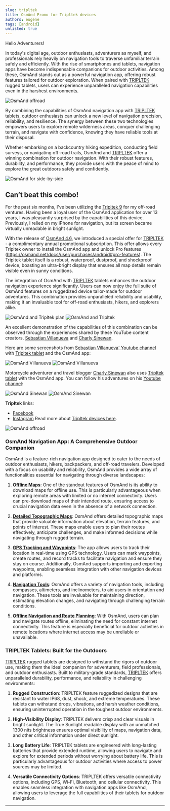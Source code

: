 ```yaml
---
slug: tripltek
title: OsmAnd Promo for Tripltek devices
authors: eugene
tags: [android]
unlisted: true
---
```



Hello Adventurers!

In today's digital age, outdoor enthusiasts, adventurers as myself, and professionals rely heavily on navigation tools to traverse unfamiliar terrain safely and efficiently. With the rise of smartphones and tablets, navigation apps have become indispensable companions for outdoor activities. Among these, OsmAnd stands out as a powerful navigation app, offering robust features tailored for outdoor exploration. When paired with [TRIPLTEK](https://www.tripltek.com/) rugged tablets, users can experience unparalleled navigation capabilities even in the harshest environments.

![OsmAnd offroad](./img/kit-logo.png)


<!--truncate-->

By combining the capabilities of OsmAnd navigation app with [TRIPLTEK](https://www.tripltek.com/) tablets, outdoor enthusiasts can unlock a new level of navigation precision, reliability, and resilience. The synergy between these two technologies empowers users to explore remote wilderness areas, conquer challenging terrain, and navigate with confidence, knowing they have reliable tools at their disposal.

Whether embarking on a backcountry hiking expedition, conducting field surveys, or navigating off-road trails, OsmAnd and [TRIPLTEK](https://www.tripltek.com/)  offer a winning combination for outdoor navigation. With their robust features, durability, and performance, they provide users with the peace of mind to explore the great outdoors safely and confidently.

![OsmAnd for side-by-side](./img/kit-ride.png)


## Can’t beat this combo!

For the past six months, I've been utilizing the  [Tripltek 9](https://www.tripltek.com/tripltek9) for my off-road ventures. Having been a loyal user of the OsmAnd application for over 13 years, I was pleasantly surprised by the capabilities of this device. Previously, I relied on my iPhone for navigation, but its screen became virtually unreadable in bright sunlight.

With the release of  [OsmAnd 4.6](https://osmand.net/blog/osmand-android-4-6-released), we introduced a special offer for [TRIPLTEK](https://www.tripltek.com/) - a complimentary annual promotional subscription. This offer allows every Tripltek owner to install the OsmAnd app and unlock Pro features (https://osmand.net/docs/user/purchases/android#pro-features). The Tripltek tablet itself is a robust, waterproof, dustproof, and shockproof device, boasting an ultra-bright display that ensures all map details remain visible even in sunny conditions. 

The integration of OsmAnd with [TRIPLTEK](https://www.tripltek.com/) tablets enhances the outdoor navigation experience significantly. Users can now enjoy the full suite of OsmAnd features on a ruggedized device tailor-made for outdoor adventures. This combination provides unparalleled reliability and usability, making it an invaluable tool for off-road enthusiasts, hikers, and explorers alike.


![OsmAnd and Tripltek plan](./img/kit-plan.png) ![OsmAnd and Tripltek](./img/kit-tripltek.png)

An excellent demonstration of the capabilities of this combination can be observed through the experiences shared by these YouTube content creators. [Sebastian Villanueva](https://www.instagram.com/seba.adventure/) and [Charly Sinewan](https://www.instagram.com/charlysinewan/).

Here are some screenshots from [Sebastian Villanueva' Youtube channel](https://www.youtube.com/@Seba.adventure) with [Tripltek tablet](https://www.tripltek.com/) and the OsmAnd app:

![OsmAnd Villanueva](./img/kit-sebastian.png) ![OsmAnd Villanueva](./img/kit-sebastian2.png)

Motorcycle adventurer and travel blogger [Charly Sinewan](https://sinewan.us/) also uses [Tripltek tablet](https://www.tripltek.com/) with the OsmAnd app. You can follow his adventures on his [Youtube channel](https://www.youtube.com/watch?v=TwTS_vN3N38):

![OsmAnd Sinewan](./img/kit-charly.png) ![OsmAnd Sinewan](./img/kit-charly2.png)


**Tripltek** links: 
- [Facebook](https://www.facebook.com/TripltekPro/)
- [Instagram](https://www.instagram.com/tripltek)
Read more about [Tripltek devices here](https://www.tripltek.com/).


![OsmAnd offroad](./img/kit-logo.png)

### OsmAnd Navigation App: A Comprehensive Outdoor Companion

OsmAnd is a feature-rich navigation app designed to cater to the needs of outdoor enthusiasts, hikers, backpackers, and off-road travelers. Developed with a focus on usability and reliability, OsmAnd provides a wide array of functionalities essential for navigating through diverse landscapes:

1. **[Offline Maps](https://osmand.net/docs/user/map/vector-maps)**: One of the standout features of OsmAnd is its ability to download maps for offline use. This is particularly advantageous when exploring remote areas with limited or no internet connectivity. Users can pre-download maps of their intended route, ensuring access to crucial navigation data even in the absence of a network connection.

2. **[Detailed Topographic Maps](https://osmand.net/docs/user/plugins/contour-lines)**: OsmAnd offers detailed topographic maps that provide valuable information about elevation, terrain features, and points of interest. These maps enable users to plan their routes effectively, anticipate challenges, and make informed decisions while navigating through rugged terrain.

3. **[GPS Tracking and Waypoints](https://osmand.net/docs/user/plugins/trip-recording)**: The app allows users to track their location in real-time using GPS technology. Users can mark waypoints, create routes, and record tracks to facilitate navigation and ensure they stay on course. Additionally, OsmAnd supports importing and exporting waypoints, enabling seamless integration with other navigation devices and platforms.

4. **[Navigation Tools](https://osmand.net/docs/user/navigation/)**: OsmAnd offers a variety of navigation tools, including compasses, altimeters, and inclinometers, to aid users in orientation and navigation. These tools are invaluable for maintaining direction, estimating elevation changes, and navigating through challenging terrain conditions.

5. **[Offline Navigation and Route Planning](https://osmand.net/docs/user/plan-route/create-route)**: With OsmAnd, users can plan and navigate routes offline, eliminating the need for constant internet connectivity. This feature is especially beneficial for outdoor activities in remote locations where internet access may be unreliable or unavailable.

### TRIPLTEK Tablets: Built for the Outdoors

[TRIPLTEK](https://www.tripltek.com/) rugged tablets are designed to withstand the rigors of outdoor use, making them the ideal companion for adventurers, field professionals, and outdoor enthusiasts. Built to military-grade standards, [TRIPLTEK](https://www.tripltek.com/) offers unparalleled durability, performance, and reliability in challenging environments:

1. **Rugged Construction**: TRIPLTEK  feature ruggedized designs that are resistant to water IP68, dust, shock, and extreme temperatures. These tablets can withstand drops, vibrations, and harsh weather conditions, ensuring uninterrupted operation in the toughest outdoor environments.

2. **High-Visibility Display**: TRIPLTEK delivers crisp and clear visuals in bright sunlight. The True Sunlight readable display with an unmatched 1300 nits brightness ensures optimal visibility of maps, navigation data, and other critical information under direct sunlight.

3. **Long Battery Life**: TRIPLTEK tablets are engineered with long-lasting batteries that provide extended runtime, allowing users to navigate and explore for extended periods without worrying about battery life. This is particularly advantageous for outdoor activities where access to power sources may be limited.

4. **Versatile Connectivity Options**: TRIPLTEK offers versatile connectivity options, including GPS, Wi-Fi, Bluetooth, and cellular connectivity. This enables seamless integration with navigation apps like OsmAnd, allowing users to leverage the full capabilities of their tablets for outdoor navigation.


_________________
<LinksSocial/>
<LinksTelegram/>